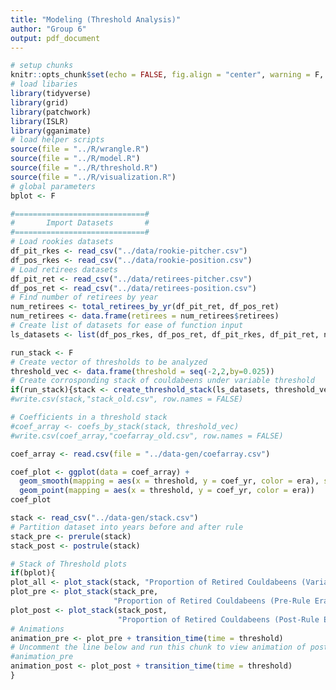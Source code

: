 ```yaml
---
title: "Modeling (Threshold Analysis)"
author: "Group 6"
output: pdf_document
---
```


```r
# setup chunks
knitr::opts_chunk$set(echo = FALSE, fig.align = "center", warning = F, message = F)
# load libaries
library(tidyverse)
library(grid)
library(patchwork)
library(ISLR)
library(gganimate)
# load helper scripts
source(file = "../R/wrangle.R")
source(file = "../R/model.R")
source(file = "../R/threshold.R")
source(file = "../R/visualization.R")
# global parameters
bplot <- F
```

```r
#=============================#
#       Import Datasets       #
#=============================#
# Load rookies datasets
df_pit_rkes <- read_csv("../data/rookie-pitcher.csv")
df_pos_rkes <- read_csv("../data/rookie-position.csv")
# Load retirees datasets
df_pit_ret <- read_csv("../data/retirees-pitcher.csv")
df_pos_ret <- read_csv("../data/retirees-position.csv")
# Find number of retirees by year
num_retirees <- total_retirees_by_yr(df_pit_ret, df_pos_ret)
num_retirees <- data.frame(retirees = num_retirees$retirees)
# Create list of datasets for ease of function input
ls_datasets <- list(df_pos_rkes, df_pos_ret, df_pit_rkes, df_pit_ret, num_retirees)
```

```r
run_stack <- F
# Create vector of thresholds to be analyzed
threshold_vec <- data.frame(threshold = seq(-2,2,by=0.025))
# Create corrosponding stack of couldabeens under variable threshold
if(run_stack){stack <- create_threshold_stack(ls_datasets, threshold_vec)}
#write.csv(stack,"stack_old.csv", row.names = FALSE)
```

```r
# Coefficients in a threshold stack
#coef_array <- coefs_by_stack(stack, threshold_vec)
#write.csv(coef_array,"coefarray_old.csv", row.names = FALSE)
```

```r
coef_array <- read.csv(file = "../data-gen/coefarray.csv")
```

```r
coef_plot <- ggplot(data = coef_array) + 
  geom_smooth(mapping = aes(x = threshold, y = coef_yr, color = era), se = F) +
  geom_point(mapping = aes(x = threshold, y = coef_yr, color = era))
coef_plot
```

```r
stack <- read_csv("../data-gen/stack.csv")
# Partition dataset into years before and after rule
stack_pre <- prerule(stack)
stack_post <- postrule(stack)
```


```r
# Stack of Threshold plots
if(bplot){
plot_all <- plot_stack(stack, "Proportion of Retired Couldabeens (Variable Classification Threshold)")
plot_pre <- plot_stack(stack_pre, 
                       "Proportion of Retired Couldabeens (Pre-Rule Era)")
plot_post <- plot_stack(stack_post, 
                        "Proportion of Retired Couldabeens (Post-Rule Era)")
# Animations
animation_pre <- plot_pre + transition_time(time = threshold)
# Uncomment the line below and run this chunk to view animation of post-rule thresholds
#animation_pre
animation_post <- plot_post + transition_time(time = threshold)
}
```






